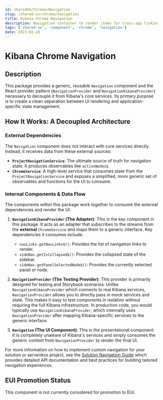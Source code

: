 ```yaml
---
id: sharedUX/Chrome/Navigation
slug: /shared-ux/chrome/navigation
title: Kibana Chrome Navigation
description: Navigation container to render items for cross-app linking
tags: ['shared-ux', 'component', 'chrome', 'navigation']
date: 2023-02-28
---
```


# Kibana Chrome Navigation

## Description

This package provides a generic, reusable `Navigation` component and the React provider pattern (`NavigationProvider` and `NavigationKibanaProvider`) necessary to decouple it from Kibana's core services. Its primary purpose is to create a clean separation between UI rendering and application-specific state management.

## How It Works: A Decoupled Architecture

### External Dependencies

The `Navigation` component does not interact with core services directly. Instead, it receives data from these external sources:

- **`ProjectNavigationService`**: The ultimate source of truth for navigation state. It produces observables like `activeNodes$`.
- **`ChromeService`**: A high-level service that consumes state from the `ProjectNavigationService` and exposes a simplified, more generic set of observables and functions for the UI to consume.

### Internal Components & Data Flow

The components within this package work together to consume the external dependencies and render the UI:

1.  **`NavigationKibanaProvider` (The Adapter)**: This is the key component in this package. It acts as an adapter that subscribes to the streams from the **external** `ChromeService` and maps them to a generic interface. Key dependencies it consumes include:

    - `navLinks.getNavLinks$()`: Provides the list of navigation links to render.
    - `sideNav.getIsCollapsed$()`: Provides the collapsed state of the sidebar.
    - `sideNav.getPanelSelectedNode$()`: Provides the currently selected panel or node.

2.  **`NavigationProvider` (The Testing Provider)**: This provider is primarily designed for testing and Storybook scenarios. Unlike `NavigationKibanaProvider` which connects to real Kibana services, `NavigationProvider` allows you to directly pass in mock services and state. This makes it easy to test components in isolation without requiring the full Kibana infrastructure. In production code, you would typically use `NavigationKibanaProvider`, which internally uses `NavigationProvider` after mapping Kibana-specific services to the generic interface.

3.  **`Navigation` (The UI Component)**: This is the presentational component. It is completely unaware of Kibana's services and simply consumes the generic context from `NavigationProvider` to render the final UI.

For more information on how to implement custom navigation for your solution or serverless project, see the [Solution Navigation Guide](./solution_navigation.mdx) which provides detailed API documentation and best practices for building tailored navigation experiences.

## EUI Promotion Status

This component is not currently considered for promotion to EUI.
